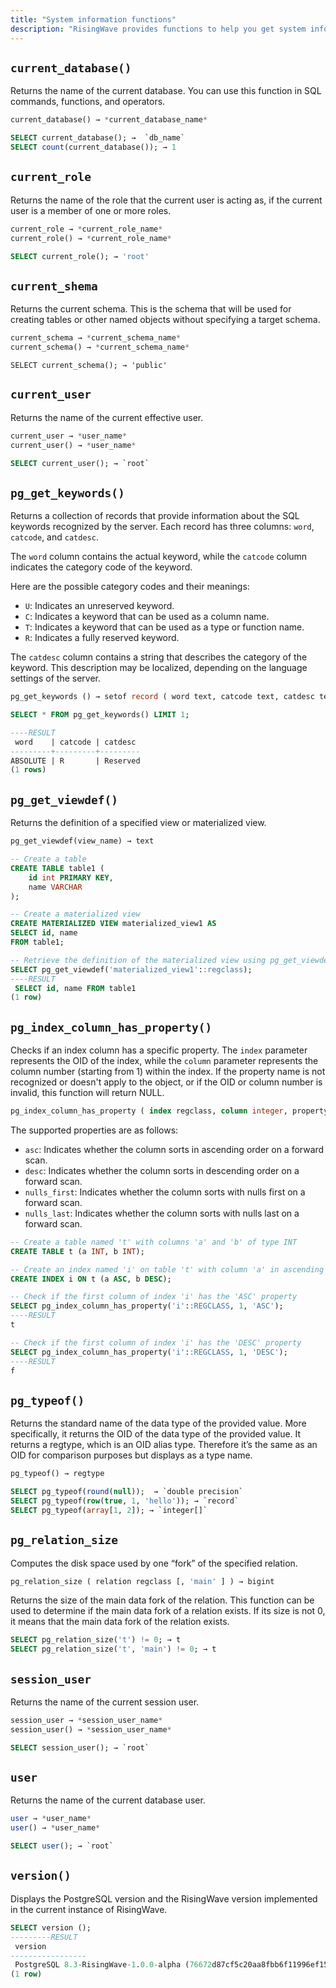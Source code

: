 ```yaml
---
title: "System information functions"
description: "RisingWave provides functions to help you get system information, including database, schema, user, role, session, and more."
---
```


## `current_database()`

Returns the name of the current database. You can use this function in SQL commands, functions, and operators.

```sql
current_database() → *current_database_name*
```

```sql
SELECT current_database(); →  `db_name`
SELECT count(current_database()); → 1
```

## `current_role`

Returns the name of the role that the current user is acting as, if the current user is a member of one or more roles.

```sql
current_role → *current_role_name*
current_role() → *current_role_name*
```

```sql
SELECT current_role(); → 'root'
```

## `current_shema`

Returns the current schema. This is the schema that will be used for creating tables or other named objects without specifying a target schema.

```sql
current_schema → *current_schema_name*
current_schema() → *current_schema_name*
```

```
SELECT current_schema(); → 'public'
```

## `current_user`

Returns the name of the current effective user.

```sql
current_user → *user_name*
current_user() → *user_name*
```

```sql
SELECT current_user(); → `root`
```

## `pg_get_keywords()`

Returns a collection of records that provide information about the SQL keywords recognized by the server. Each record has three columns: `word`, `catcode`, and `catdesc`.

The `word` column contains the actual keyword, while the `catcode` column indicates the category code of the keyword.

Here are the possible category codes and their meanings:

* `U`: Indicates an unreserved keyword.
* `C`: Indicates a keyword that can be used as a column name.
* `T`: Indicates a keyword that can be used as a type or function name.
* `R`: Indicates a fully reserved keyword.

The `catdesc` column contains a string that describes the category of the keyword. This description may be localized, depending on the language settings of the server.


```sql Syntax
pg_get_keywords () → setof record ( word text, catcode text, catdesc text)
```

```sql
SELECT * FROM pg_get_keywords() LIMIT 1;

----RESULT
 word    | catcode | catdesc
---------+---------+---------
ABSOLUTE | R       | Reserved
(1 rows)
```

## `pg_get_viewdef()`

Returns the definition of a specified view or materialized view.

```sql
pg_get_viewdef(view_name) → text
```

```sql
-- Create a table
CREATE TABLE table1 (
    id int PRIMARY KEY,
    name VARCHAR
);

-- Create a materialized view
CREATE MATERIALIZED VIEW materialized_view1 AS
SELECT id, name
FROM table1;

-- Retrieve the definition of the materialized view using pg_get_viewdef
SELECT pg_get_viewdef('materialized_view1'::regclass);
----RESULT
 SELECT id, name FROM table1
(1 row)
```

## `pg_index_column_has_property()`

Checks if an index column has a specific property. The `index` parameter represents the OID of the index, while the `column` parameter represents the column number (starting from 1) within the index. If the property name is not recognized or doesn't apply to the object, or if the OID or column number is invalid, this function will return NULL.

```sql Syntax
pg_index_column_has_property ( index regclass, column integer, property text ) → boolean
```

The supported properties are as follows:

* `asc`: Indicates whether the column sorts in ascending order on a forward scan.
* `desc`: Indicates whether the column sorts in descending order on a forward scan.
* `nulls_first`: Indicates whether the column sorts with nulls first on a forward scan.
* `nulls_last`: Indicates whether the column sorts with nulls last on a forward scan.

```sql Examples
-- Create a table named 't' with columns 'a' and 'b' of type INT
CREATE TABLE t (a INT, b INT);

-- Create an index named 'i' on table 't' with column 'a' in ascending order and column 'b' in descending order
CREATE INDEX i ON t (a ASC, b DESC);

-- Check if the first column of index 'i' has the 'ASC' property
SELECT pg_index_column_has_property('i'::REGCLASS, 1, 'ASC');
----RESULT
t

-- Check if the first column of index 'i' has the 'DESC' property
SELECT pg_index_column_has_property('i'::REGCLASS, 1, 'DESC');
----RESULT
f
```

## `pg_typeof()`

Returns the standard name of the data type of the provided value. More specifically, it returns the OID of the data type of the provided value. It returns a regtype, which is an OID alias type. Therefore it’s the same as an OID for comparison purposes but displays as a type name.

```sql
pg_typeof() → regtype
```

```sql
SELECT pg_typeof(round(null));  → `double precision`
SELECT pg_typeof(row(true, 1, 'hello')); → `record`
SELECT pg_typeof(array[1, 2]); → `integer[]`
```

## `pg_relation_size`

Computes the disk space used by one “fork” of the specified relation.

```sql
pg_relation_size ( relation regclass [, 'main' ] ) → bigint
```

Returns the size of the main data fork of the relation. This function can be used to determine if the main data fork of a relation exists. If its size is not 0, it means that the main data fork of the relation exists.

```sql
SELECT pg_relation_size('t') != 0; → t
SELECT pg_relation_size('t', 'main') != 0; → t
```

## `session_user`

Returns the name of the current session user.

```sql
session_user → *session_user_name*
session_user() → *session_user_name*
```

```sql
SELECT session_user(); → `root`
```

## `user`

Returns the name of the current database user.

```sql
user → *user_name*
user() → *user_name*
```

```sql
SELECT user(); → `root`
```

## `version()`

Displays the PostgreSQL version and the RisingWave version implemented in the current instance of RisingWave.

```sql
SELECT version ();
---------RESULT
 version
-----------------
 PostgreSQL 8.3-RisingWave-1.0.0-alpha (76672d87cf5c20aa8fbb6f11996ef15255443b51)
(1 row)
```
